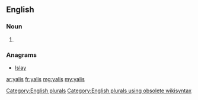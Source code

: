 ==English==

===Noun===
{{head|en}}

# {{plural of|yali}}

===Anagrams===
* [[Islay#English|Islay]]

[[Category:English plurals]][[Category:English plurals using obsolete wikisyntax]]

[[ar:yalis]]
[[fr:yalis]]
[[mg:yalis]]
[[my:yalis]]